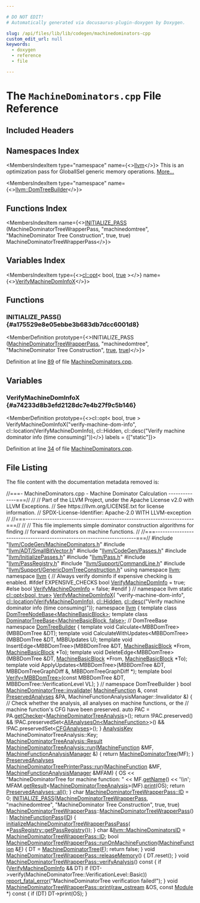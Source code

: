 ```yaml
---

# DO NOT EDIT!
# Automatically generated via docusaurus-plugin-doxygen by Doxygen.

slug: /api/files/lib/lib/codegen/machinedominators-cpp
custom_edit_url: null
keywords:
  - doxygen
  - reference
  - file

---
```





# The `MachineDominators.cpp` File Reference

<DoxygenPage pluginConfig={pluginConfig}>



## Included Headers

<IncludesList>
<IncludesListItem
  filePath="llvm/CodeGen/MachineDominators.h"
  permalink="/docs/api/files/include/include/llvm/include/llvm/codegen/machinedominators-h"
  isLocal="true" />
<IncludesListItem
  filePath="llvm/ADT/SmallBitVector.h"
  permalink="/docs/api/files/include/include/llvm/include/llvm/adt/smallbitvector-h"
  isLocal="true" />
<IncludesListItem
  filePath="llvm/CodeGen/Passes.h"
  permalink="/docs/api/files/include/include/llvm/include/llvm/codegen/passes-h"
  isLocal="true" />
<IncludesListItem
  filePath="llvm/InitializePasses.h"
  permalink="/docs/api/files/include/include/llvm/initializepasses-h"
  isLocal="true" />
<IncludesListItem
  filePath="llvm/Pass.h"
  permalink="/docs/api/files/include/include/llvm/pass-h"
  isLocal="true" />
<IncludesListItem
  filePath="llvm/PassRegistry.h"
  permalink="/docs/api/files/include/include/llvm/passregistry-h"
  isLocal="true" />
<IncludesListItem
  filePath="llvm/Support/CommandLine.h"
  permalink="/docs/api/files/include/include/llvm/include/llvm/support/commandline-h"
  isLocal="true" />
<IncludesListItem
  filePath="llvm/Support/GenericDomTreeConstruction.h"
  permalink="/docs/api/files/include/include/llvm/include/llvm/support/genericdomtreeconstruction-h"
  isLocal="true" />
</IncludesList>

## Namespaces Index

<MembersIndex>

<MembersIndexItem
  type="namespace"
  name={<><a href="/docs/api/namespaces/llvm">llvm</a></>}>
This is an optimization pass for GlobalISel generic memory operations. <a href="/docs/api/namespaces/llvm/#details">More...</a>
</MembersIndexItem>

<MembersIndexItem
  type="namespace"
  name={<><a href="/docs/api/namespaces/llvm/domtreebuilder">llvm::DomTreeBuilder</a></>}>
</MembersIndexItem>

</MembersIndex>

## Functions Index

<MembersIndex>

<MembersIndexItem
  name={<><a href="#a175529e8e05ebbe3b683db7dcc6001d8">INITIALIZE&#95;PASS</a> (MachineDominatorTreeWrapperPass, &quot;machinedomtree&quot;, &quot;MachineDominator Tree Construction&quot;, true, true) MachineDominatorTreeWrapperPass</>}>
</MembersIndexItem>

</MembersIndex>

## Variables Index

<MembersIndex>

<MembersIndexItem
  type={<><a href="/docs/api/classes/llvm/cl/opt">cl::opt</a>&lt; bool, <a href="/docs/api/files/lib/lib/analysis/basicaliasanalysis-cpp/#af6d5cafbdfc5313e65d990120021a3ec">true</a> &gt;</>}
  name={<><a href="#a74233d8b3efd2128dc7e4b27f9c5b146">VerifyMachineDomInfoX</a></>}>
</MembersIndexItem>

</MembersIndex>


<SectionDefinition>

## Functions

### INITIALIZE&#95;PASS() {#a175529e8e05ebbe3b683db7dcc6001d8}

<MemberDefinition
  prototype={<>INITIALIZE&#95;PASS (<a href="/docs/api/classes/llvm/machinedominatortreewrapperpass">MachineDominatorTreeWrapperPass</a>, &quot;machinedomtree&quot;, &quot;MachineDominator Tree Construction&quot;, <a href="/docs/api/files/lib/lib/analysis/basicaliasanalysis-cpp/#af6d5cafbdfc5313e65d990120021a3ec">true</a>, <a href="/docs/api/files/lib/lib/analysis/basicaliasanalysis-cpp/#af6d5cafbdfc5313e65d990120021a3ec">true</a>)</>}>

Definition at line <a href="#l00089">89</a> of file <a href="/docs/api/files/lib/lib/codegen/machinedominators-cpp">MachineDominators.cpp</a>.
</MemberDefinition>

</SectionDefinition>

<SectionDefinition>

## Variables

### VerifyMachineDomInfoX {#a74233d8b3efd2128dc7e4b27f9c5b146}

<MemberDefinition
  prototype={<>cl::opt&lt; bool, true &gt; VerifyMachineDomInfoX(&quot;verify-machine-dom-info&quot;, cl::location(VerifyMachineDomInfo), cl::Hidden, cl::desc(&quot;Verify machine dominator info (time consuming)&quot;))</>}
  labels = {["static"]}>

Definition at line <a href="#l00034">34</a> of file <a href="/docs/api/files/lib/lib/codegen/machinedominators-cpp">MachineDominators.cpp</a>.
</MemberDefinition>

</SectionDefinition>

## File Listing

The file content with the documentation metadata removed is:

<ProgramListing>

<Link id="l00001" /><CodeLine lineNumber="1"><Highlight kind="comment">//===- MachineDominators.cpp - Machine Dominator Calculation --------------===//</Highlight><Highlight kind="normal"></Highlight></CodeLine>
<Link id="l00002" /><CodeLine lineNumber="2"><Highlight kind="normal"></Highlight><Highlight kind="comment">//</Highlight><Highlight kind="normal"></Highlight></CodeLine>
<Link id="l00003" /><CodeLine lineNumber="3"><Highlight kind="normal"></Highlight><Highlight kind="comment">// Part of the LLVM Project, under the Apache License v2.0 with LLVM Exceptions.</Highlight><Highlight kind="normal"></Highlight></CodeLine>
<Link id="l00004" /><CodeLine lineNumber="4"><Highlight kind="normal"></Highlight><Highlight kind="comment">// See https://llvm.org/LICENSE.txt for license information.</Highlight><Highlight kind="normal"></Highlight></CodeLine>
<Link id="l00005" /><CodeLine lineNumber="5"><Highlight kind="normal"></Highlight><Highlight kind="comment">// SPDX-License-Identifier: Apache-2.0 WITH LLVM-exception</Highlight><Highlight kind="normal"></Highlight></CodeLine>
<Link id="l00006" /><CodeLine lineNumber="6"><Highlight kind="normal"></Highlight><Highlight kind="comment">//</Highlight><Highlight kind="normal"></Highlight></CodeLine>
<Link id="l00007" /><CodeLine lineNumber="7"><Highlight kind="normal"></Highlight><Highlight kind="comment">//===----------------------------------------------------------------------===//</Highlight><Highlight kind="normal"></Highlight></CodeLine>
<Link id="l00008" /><CodeLine lineNumber="8"><Highlight kind="normal"></Highlight><Highlight kind="comment">//</Highlight><Highlight kind="normal"></Highlight></CodeLine>
<Link id="l00009" /><CodeLine lineNumber="9"><Highlight kind="normal"></Highlight><Highlight kind="comment">// This file implements simple dominator construction algorithms for finding</Highlight><Highlight kind="normal"></Highlight></CodeLine>
<Link id="l00010" /><CodeLine lineNumber="10"><Highlight kind="normal"></Highlight><Highlight kind="comment">// forward dominators on machine functions.</Highlight><Highlight kind="normal"></Highlight></CodeLine>
<Link id="l00011" /><CodeLine lineNumber="11"><Highlight kind="normal"></Highlight><Highlight kind="comment">//</Highlight><Highlight kind="normal"></Highlight></CodeLine>
<Link id="l00012" /><CodeLine lineNumber="12"><Highlight kind="normal"></Highlight><Highlight kind="comment">//===----------------------------------------------------------------------===//</Highlight><Highlight kind="normal"></Highlight></CodeLine>
<Link id="l00013" /><CodeLine lineNumber="13"><Highlight kind="normal"></Highlight></CodeLine>
<Link id="l00014" /><CodeLine lineNumber="14"><Highlight kind="normal"></Highlight><Highlight kind="preprocessor">#include &quot;<a href="/docs/api/files/include/include/llvm/include/llvm/codegen/machinedominators-h">llvm/CodeGen/MachineDominators.h</a>&quot;</Highlight><Highlight kind="normal"></Highlight></CodeLine>
<Link id="l00015" /><CodeLine lineNumber="15"><Highlight kind="normal"></Highlight><Highlight kind="preprocessor">#include &quot;<a href="/docs/api/files/include/include/llvm/include/llvm/adt/smallbitvector-h">llvm/ADT/SmallBitVector.h</a>&quot;</Highlight><Highlight kind="normal"></Highlight></CodeLine>
<Link id="l00016" /><CodeLine lineNumber="16"><Highlight kind="normal"></Highlight><Highlight kind="preprocessor">#include &quot;<a href="/docs/api/files/include/include/llvm/include/llvm/codegen/passes-h">llvm/CodeGen/Passes.h</a>&quot;</Highlight><Highlight kind="normal"></Highlight></CodeLine>
<Link id="l00017" /><CodeLine lineNumber="17"><Highlight kind="normal"></Highlight><Highlight kind="preprocessor">#include &quot;<a href="/docs/api/files/include/include/llvm/initializepasses-h">llvm/InitializePasses.h</a>&quot;</Highlight><Highlight kind="normal"></Highlight></CodeLine>
<Link id="l00018" /><CodeLine lineNumber="18"><Highlight kind="normal"></Highlight><Highlight kind="preprocessor">#include &quot;<a href="/docs/api/files/include/include/llvm/pass-h">llvm/Pass.h</a>&quot;</Highlight><Highlight kind="normal"></Highlight></CodeLine>
<Link id="l00019" /><CodeLine lineNumber="19"><Highlight kind="normal"></Highlight><Highlight kind="preprocessor">#include &quot;<a href="/docs/api/files/include/include/llvm/passregistry-h">llvm/PassRegistry.h</a>&quot;</Highlight><Highlight kind="normal"></Highlight></CodeLine>
<Link id="l00020" /><CodeLine lineNumber="20"><Highlight kind="normal"></Highlight><Highlight kind="preprocessor">#include &quot;<a href="/docs/api/files/include/include/llvm/include/llvm/support/commandline-h">llvm/Support/CommandLine.h</a>&quot;</Highlight><Highlight kind="normal"></Highlight></CodeLine>
<Link id="l00021" /><CodeLine lineNumber="21"><Highlight kind="normal"></Highlight><Highlight kind="preprocessor">#include &quot;<a href="/docs/api/files/include/include/llvm/include/llvm/support/genericdomtreeconstruction-h">llvm/Support/GenericDomTreeConstruction.h</a>&quot;</Highlight><Highlight kind="normal"></Highlight></CodeLine>
<Link id="l00022" /><CodeLine lineNumber="22"><Highlight kind="normal"></Highlight></CodeLine>
<Link id="l00023" /><CodeLine lineNumber="23"><Highlight kind="normal"></Highlight><Highlight kind="keyword">using namespace </Highlight><Highlight kind="normal"><a href="/docs/api/namespaces/llvm">llvm</a>;</Highlight></CodeLine>
<Link id="l00024" /><CodeLine lineNumber="24"><Highlight kind="normal"></Highlight></CodeLine>
<Link id="l00025" /><CodeLine lineNumber="25"><Highlight kind="normal"></Highlight><Highlight kind="keyword">namespace </Highlight><Highlight kind="normal"><a href="/docs/api/namespaces/llvm">llvm</a> &#123;</Highlight></CodeLine>
<Link id="l00026" /><CodeLine lineNumber="26"><Highlight kind="normal"></Highlight><Highlight kind="comment">// Always verify dominfo if expensive checking is enabled.</Highlight><Highlight kind="normal"></Highlight></CodeLine>
<Link id="l00027" /><CodeLine lineNumber="27"><Highlight kind="normal"></Highlight><Highlight kind="preprocessor">#ifdef EXPENSIVE&#95;CHECKS</Highlight><Highlight kind="normal"></Highlight></CodeLine>
<Link id="l00028" /><CodeLine lineNumber="28"><Highlight kind="normal"></Highlight><Highlight kind="keywordtype">bool</Highlight><Highlight kind="normal"> <a href="/docs/api/namespaces/llvm/#aa25242cd29d32d377b0d3b4913579b95">VerifyMachineDomInfo</a> = </Highlight><Highlight kind="keyword">true</Highlight><Highlight kind="normal">;</Highlight></CodeLine>
<Link id="l00029" /><CodeLine lineNumber="29"><Highlight kind="normal"></Highlight><Highlight kind="preprocessor">#else</Highlight><Highlight kind="normal"></Highlight></CodeLine>
<Link id="l00030" /><CodeLine lineNumber="30" lineLink="/docs/api/namespaces/llvm/#aa25242cd29d32d377b0d3b4913579b95"><Highlight kind="normal"></Highlight><Highlight kind="keywordtype">bool</Highlight><Highlight kind="normal"> <a href="/docs/api/namespaces/llvm/#aa25242cd29d32d377b0d3b4913579b95">VerifyMachineDomInfo</a> = </Highlight><Highlight kind="keyword">false</Highlight><Highlight kind="normal">;</Highlight></CodeLine>
<Link id="l00031" /><CodeLine lineNumber="31"><Highlight kind="normal"></Highlight><Highlight kind="preprocessor">#endif</Highlight><Highlight kind="normal"></Highlight></CodeLine>
<Link id="l00032" /><CodeLine lineNumber="32"><Highlight kind="normal">&#125; </Highlight><Highlight kind="comment">// namespace llvm</Highlight><Highlight kind="normal"></Highlight></CodeLine>
<Link id="l00033" /><CodeLine lineNumber="33"><Highlight kind="normal"></Highlight></CodeLine>
<Link id="l00034" /><CodeLine lineNumber="34" lineLink="#a74233d8b3efd2128dc7e4b27f9c5b146"><Highlight kind="normal"></Highlight><Highlight kind="keyword">static</Highlight><Highlight kind="normal"> <a href="/docs/api/classes/llvm/cl/opt">cl::opt&lt;bool, true&gt;</a> <a href="#a74233d8b3efd2128dc7e4b27f9c5b146">VerifyMachineDomInfoX</a>(</Highlight></CodeLine>
<Link id="l00035" /><CodeLine lineNumber="35"><Highlight kind="normal">    </Highlight><Highlight kind="stringliteral">&quot;verify-machine-dom-info&quot;</Highlight><Highlight kind="normal">, <a href="/docs/api/namespaces/llvm/cl/#ad4de522646a65d987250e3aba9c55931">cl::location</a>(<a href="/docs/api/namespaces/llvm/#aa25242cd29d32d377b0d3b4913579b95">VerifyMachineDomInfo</a>), <a href="/docs/api/namespaces/llvm/cl/#a68075925a54790e71ca790e1d4f21a40a263ac008d8d31f13ce460395fc4cf7e6">cl::Hidden</a>,</Highlight></CodeLine>
<Link id="l00036" /><CodeLine lineNumber="36"><Highlight kind="normal">    <a href="/docs/api/structs/llvm/cl/desc">cl::desc</a>(</Highlight><Highlight kind="stringliteral">&quot;Verify machine dominator info (time consuming)&quot;</Highlight><Highlight kind="normal">));</Highlight></CodeLine>
<Link id="l00037" /><CodeLine lineNumber="37"><Highlight kind="normal"></Highlight></CodeLine>
<Link id="l00038" /><CodeLine lineNumber="38"><Highlight kind="normal"></Highlight><Highlight kind="keyword">namespace </Highlight><Highlight kind="normal"><a href="/docs/api/namespaces/llvm">llvm</a> &#123;</Highlight></CodeLine>
<Link id="l00039" /><CodeLine lineNumber="39"><Highlight kind="normal"></Highlight><Highlight kind="keyword">template</Highlight><Highlight kind="normal"> </Highlight><Highlight kind="keyword">class </Highlight><Highlight kind="normal"><a href="/docs/api/classes/llvm/domtreenodebase">DomTreeNodeBase&lt;MachineBasicBlock&gt;</a>;</Highlight></CodeLine>
<Link id="l00040" /><CodeLine lineNumber="40"><Highlight kind="normal"></Highlight><Highlight kind="keyword">template</Highlight><Highlight kind="normal"> </Highlight><Highlight kind="keyword">class </Highlight><Highlight kind="normal"><a href="/docs/api/classes/llvm/dominatortreebase">DominatorTreeBase&lt;MachineBasicBlock, false&gt;</a>; </Highlight><Highlight kind="comment">// DomTreeBase</Highlight><Highlight kind="normal"></Highlight></CodeLine>
<Link id="l00041" /><CodeLine lineNumber="41"><Highlight kind="normal"></Highlight></CodeLine>
<Link id="l00042" /><CodeLine lineNumber="42"><Highlight kind="normal"></Highlight><Highlight kind="keyword">namespace </Highlight><Highlight kind="normal"><a href="/docs/api/namespaces/llvm/domtreebuilder">DomTreeBuilder</a> &#123;</Highlight></CodeLine>
<Link id="l00043" /><CodeLine lineNumber="43"><Highlight kind="normal"></Highlight><Highlight kind="keyword">template</Highlight><Highlight kind="normal"> </Highlight><Highlight kind="keywordtype">void</Highlight><Highlight kind="normal"> Calculate&lt;MBBDomTree&gt;(MBBDomTree &amp;DT);</Highlight></CodeLine>
<Link id="l00044" /><CodeLine lineNumber="44"><Highlight kind="normal"></Highlight><Highlight kind="keyword">template</Highlight><Highlight kind="normal"> </Highlight><Highlight kind="keywordtype">void</Highlight><Highlight kind="normal"> CalculateWithUpdates&lt;MBBDomTree&gt;(MBBDomTree &amp;DT, MBBUpdates U);</Highlight></CodeLine>
<Link id="l00045" /><CodeLine lineNumber="45"><Highlight kind="normal"></Highlight></CodeLine>
<Link id="l00046" /><CodeLine lineNumber="46"><Highlight kind="normal"></Highlight><Highlight kind="keyword">template</Highlight><Highlight kind="normal"> </Highlight><Highlight kind="keywordtype">void</Highlight><Highlight kind="normal"> InsertEdge&lt;MBBDomTree&gt;(MBBDomTree &amp;DT, <a href="/docs/api/classes/llvm/machinebasicblock">MachineBasicBlock</a> &#42;From,</Highlight></CodeLine>
<Link id="l00047" /><CodeLine lineNumber="47"><Highlight kind="normal">                                     <a href="/docs/api/classes/llvm/machinebasicblock">MachineBasicBlock</a> &#42;To);</Highlight></CodeLine>
<Link id="l00048" /><CodeLine lineNumber="48"><Highlight kind="normal"></Highlight></CodeLine>
<Link id="l00049" /><CodeLine lineNumber="49"><Highlight kind="normal"></Highlight><Highlight kind="keyword">template</Highlight><Highlight kind="normal"> </Highlight><Highlight kind="keywordtype">void</Highlight><Highlight kind="normal"> DeleteEdge&lt;MBBDomTree&gt;(MBBDomTree &amp;DT, <a href="/docs/api/classes/llvm/machinebasicblock">MachineBasicBlock</a> &#42;From,</Highlight></CodeLine>
<Link id="l00050" /><CodeLine lineNumber="50"><Highlight kind="normal">                                     <a href="/docs/api/classes/llvm/machinebasicblock">MachineBasicBlock</a> &#42;To);</Highlight></CodeLine>
<Link id="l00051" /><CodeLine lineNumber="51"><Highlight kind="normal"></Highlight></CodeLine>
<Link id="l00052" /><CodeLine lineNumber="52"><Highlight kind="normal"></Highlight><Highlight kind="keyword">template</Highlight><Highlight kind="normal"> </Highlight><Highlight kind="keywordtype">void</Highlight><Highlight kind="normal"> ApplyUpdates&lt;MBBDomTree&gt;(MBBDomTree &amp;DT, MBBDomTreeGraphDiff &amp;,</Highlight></CodeLine>
<Link id="l00053" /><CodeLine lineNumber="53"><Highlight kind="normal">                                       MBBDomTreeGraphDiff &#42;);</Highlight></CodeLine>
<Link id="l00054" /><CodeLine lineNumber="54"><Highlight kind="normal"></Highlight></CodeLine>
<Link id="l00055" /><CodeLine lineNumber="55"><Highlight kind="normal"></Highlight><Highlight kind="keyword">template</Highlight><Highlight kind="normal"> </Highlight><Highlight kind="keywordtype">bool</Highlight><Highlight kind="normal"> <a href="/docs/api/files/lib/lib/target/lib/target/powerpc/ppcctrloopsverify-cpp/#a345bd69760b9ee32b3f49d4fc04120fb">Verify&lt;MBBDomTree&gt;</a>(</Highlight><Highlight kind="keyword">const</Highlight><Highlight kind="normal"> MBBDomTree &amp;DT,</Highlight></CodeLine>
<Link id="l00056" /><CodeLine lineNumber="56"><Highlight kind="normal">                                 MBBDomTree::VerificationLevel VL);</Highlight></CodeLine>
<Link id="l00057" /><CodeLine lineNumber="57"><Highlight kind="normal">&#125; </Highlight><Highlight kind="comment">// namespace DomTreeBuilder</Highlight><Highlight kind="normal"></Highlight></CodeLine>
<Link id="l00058" /><CodeLine lineNumber="58"><Highlight kind="normal">&#125;</Highlight></CodeLine>
<Link id="l00059" /><CodeLine lineNumber="59"><Highlight kind="normal"></Highlight></CodeLine>
<Link id="l00060" /><CodeLine lineNumber="60" lineLink="/docs/api/classes/llvm/machinedominatortree/#a49aa404b2a0f405d7db45e4aebd7706f"><Highlight kind="normal"></Highlight><Highlight kind="keywordtype">bool</Highlight><Highlight kind="normal"> <a href="/docs/api/classes/llvm/machinedominatortree/#a49aa404b2a0f405d7db45e4aebd7706f">MachineDominatorTree::invalidate</a>(</Highlight></CodeLine>
<Link id="l00061" /><CodeLine lineNumber="61"><Highlight kind="normal">    <a href="/docs/api/classes/llvm/machinefunction">MachineFunction</a> &amp;, </Highlight><Highlight kind="keyword">const</Highlight><Highlight kind="normal"> <a href="/docs/api/classes/llvm/preservedanalyses">PreservedAnalyses</a> &amp;PA,</Highlight></CodeLine>
<Link id="l00062" /><CodeLine lineNumber="62"><Highlight kind="normal">    MachineFunctionAnalysisManager::Invalidator &amp;) &#123;</Highlight></CodeLine>
<Link id="l00063" /><CodeLine lineNumber="63"><Highlight kind="normal">  </Highlight><Highlight kind="comment">// Check whether the analysis, all analyses on machine functions, or the</Highlight><Highlight kind="normal"></Highlight></CodeLine>
<Link id="l00064" /><CodeLine lineNumber="64"><Highlight kind="normal">  </Highlight><Highlight kind="comment">// machine function&#39;s CFG have been preserved.</Highlight><Highlight kind="normal"></Highlight></CodeLine>
<Link id="l00065" /><CodeLine lineNumber="65"><Highlight kind="normal">  </Highlight><Highlight kind="keyword">auto</Highlight><Highlight kind="normal"> PAC = PA.<a href="/docs/api/classes/llvm/preservedanalyses/#aa7a1b769f9c57010cc41d9c3bb9d39c6">getChecker</a>&lt;<a href="/docs/api/classes/llvm/machinedominatortreeanalysis">MachineDominatorTreeAnalysis</a>&gt;();</Highlight></CodeLine>
<Link id="l00066" /><CodeLine lineNumber="66"><Highlight kind="normal">  </Highlight><Highlight kind="keywordflow">return</Highlight><Highlight kind="normal"> !PAC.preserved() &amp;&amp;</Highlight></CodeLine>
<Link id="l00067" /><CodeLine lineNumber="67"><Highlight kind="normal">         !PAC.preservedSet&lt;<a href="/docs/api/classes/llvm/allanalyseson">AllAnalysesOn&lt;MachineFunction&gt;</a>&gt;() &amp;&amp;</Highlight></CodeLine>
<Link id="l00068" /><CodeLine lineNumber="68"><Highlight kind="normal">         !PAC.preservedSet&lt;<a href="/docs/api/classes/llvm/cfganalyses">CFGAnalyses</a>&gt;();</Highlight></CodeLine>
<Link id="l00069" /><CodeLine lineNumber="69"><Highlight kind="normal">&#125;</Highlight></CodeLine>
<Link id="l00070" /><CodeLine lineNumber="70"><Highlight kind="normal"></Highlight></CodeLine>
<Link id="l00071" /><CodeLine lineNumber="71"><Highlight kind="normal"><a href="/docs/api/structs/llvm/analysiskey">AnalysisKey</a> MachineDominatorTreeAnalysis::Key;</Highlight></CodeLine>
<Link id="l00072" /><CodeLine lineNumber="72"><Highlight kind="normal"></Highlight></CodeLine>
<Link id="l00073" /><CodeLine lineNumber="73"><Highlight kind="normal"><a href="/docs/api/classes/llvm/machinedominatortreeanalysis/#a66b8016605b0679e7a7f2a114082b8b4">MachineDominatorTreeAnalysis::Result</a></Highlight></CodeLine>
<Link id="l00074" /><CodeLine lineNumber="74" lineLink="/docs/api/classes/llvm/machinedominatortreeanalysis/#af282ca169a081793d81c670ca64583cb"><Highlight kind="normal"><a href="/docs/api/classes/llvm/machinedominatortreeanalysis/#af282ca169a081793d81c670ca64583cb">MachineDominatorTreeAnalysis::run</a>(<a href="/docs/api/classes/llvm/machinefunction">MachineFunction</a> &amp;MF,</Highlight></CodeLine>
<Link id="l00075" /><CodeLine lineNumber="75"><Highlight kind="normal">                                  <a href="/docs/api/namespaces/llvm/#a064825a8817522ca733ac413a7122d36">MachineFunctionAnalysisManager</a> &amp;) &#123;</Highlight></CodeLine>
<Link id="l00076" /><CodeLine lineNumber="76"><Highlight kind="normal">  </Highlight><Highlight kind="keywordflow">return</Highlight><Highlight kind="normal"> <a href="/docs/api/classes/llvm/machinedominatortree">MachineDominatorTree</a>(MF);</Highlight></CodeLine>
<Link id="l00077" /><CodeLine lineNumber="77"><Highlight kind="normal">&#125;</Highlight></CodeLine>
<Link id="l00078" /><CodeLine lineNumber="78"><Highlight kind="normal"></Highlight></CodeLine>
<Link id="l00079" /><CodeLine lineNumber="79"><Highlight kind="normal"><a href="/docs/api/classes/llvm/preservedanalyses">PreservedAnalyses</a></Highlight></CodeLine>
<Link id="l00080" /><CodeLine lineNumber="80" lineLink="/docs/api/classes/llvm/machinedominatortreeprinterpass/#adba4d4be92ffca419c2d16979f1c6d11"><Highlight kind="normal"><a href="/docs/api/classes/llvm/machinedominatortreeprinterpass/#adba4d4be92ffca419c2d16979f1c6d11">MachineDominatorTreePrinterPass::run</a>(<a href="/docs/api/classes/llvm/machinefunction">MachineFunction</a> &amp;MF,</Highlight></CodeLine>
<Link id="l00081" /><CodeLine lineNumber="81"><Highlight kind="normal">                                     <a href="/docs/api/namespaces/llvm/#a064825a8817522ca733ac413a7122d36">MachineFunctionAnalysisManager</a> &amp;MFAM) &#123;</Highlight></CodeLine>
<Link id="l00082" /><CodeLine lineNumber="82"><Highlight kind="normal">  OS &lt;&lt; </Highlight><Highlight kind="stringliteral">&quot;MachineDominatorTree for machine function: &quot;</Highlight><Highlight kind="normal"> &lt;&lt; MF.<a href="/docs/api/classes/llvm/machinefunction/#a3d142c9e7c066059e15232c56dec9e2e">getName</a>() &lt;&lt; </Highlight><Highlight kind="charliteral">&#39;\\n&#39;</Highlight><Highlight kind="normal">;</Highlight></CodeLine>
<Link id="l00083" /><CodeLine lineNumber="83"><Highlight kind="normal">  MFAM.<a href="/docs/api/classes/llvm/analysismanager/#aaab1fad63e4f3b8679469720a873fedd">getResult</a>&lt;<a href="/docs/api/classes/llvm/machinedominatortreeanalysis">MachineDominatorTreeAnalysis</a>&gt;(MF).<a href="/docs/api/namespaces/llvm/#a50bf746ca1858c0e272e3a802fc27942">print</a>(OS);</Highlight></CodeLine>
<Link id="l00084" /><CodeLine lineNumber="84"><Highlight kind="normal">  </Highlight><Highlight kind="keywordflow">return</Highlight><Highlight kind="normal"> <a href="/docs/api/classes/llvm/preservedanalyses/#a1258a1ff55557c27684010ebd7283712">PreservedAnalyses::all</a>();</Highlight></CodeLine>
<Link id="l00085" /><CodeLine lineNumber="85"><Highlight kind="normal">&#125;</Highlight></CodeLine>
<Link id="l00086" /><CodeLine lineNumber="86"><Highlight kind="normal"></Highlight></CodeLine>
<Link id="l00087" /><CodeLine lineNumber="87"><Highlight kind="normal"></Highlight><Highlight kind="keywordtype">char</Highlight><Highlight kind="normal"> <a href="/docs/api/classes/llvm/machinedominatortreewrapperpass/#ad94800463d0f318803695bf9d8867c72">MachineDominatorTreeWrapperPass::ID</a> = 0;</Highlight></CodeLine>
<Link id="l00088" /><CodeLine lineNumber="88"><Highlight kind="normal"></Highlight></CodeLine>
<Link id="l00089" /><CodeLine lineNumber="89" lineLink="#a175529e8e05ebbe3b683db7dcc6001d8"><Highlight kind="normal"><a href="/docs/api/files/include/include/llvm/passsupport-h/#af807c9595d50b45c0008924c4679c85c">INITIALIZE&#95;PASS</a>(<a href="/docs/api/classes/llvm/machinedominatortreewrapperpass">MachineDominatorTreeWrapperPass</a>, </Highlight><Highlight kind="stringliteral">&quot;machinedomtree&quot;</Highlight><Highlight kind="normal">,</Highlight></CodeLine>
<Link id="l00090" /><CodeLine lineNumber="90"><Highlight kind="normal">                </Highlight><Highlight kind="stringliteral">&quot;MachineDominator Tree Construction&quot;</Highlight><Highlight kind="normal">, </Highlight><Highlight kind="keyword">true</Highlight><Highlight kind="normal">, </Highlight><Highlight kind="keyword">true</Highlight><Highlight kind="normal">)</Highlight></CodeLine>
<Link id="l00091" /><CodeLine lineNumber="91"><Highlight kind="normal"></Highlight></CodeLine>
<Link id="l00092" /><CodeLine lineNumber="92"><Highlight kind="normal"><a href="/docs/api/classes/llvm/machinedominatortreewrapperpass">MachineDominatorTreeWrapperPass</a>::<a href="/docs/api/classes/llvm/machinedominatortreewrapperpass">MachineDominatorTreeWrapperPass</a>()</Highlight></CodeLine>
<Link id="l00093" /><CodeLine lineNumber="93"><Highlight kind="normal">    : <a href="/docs/api/classes/llvm/machinefunctionpass">MachineFunctionPass</a>(<a href="/docs/api/namespaces/llvm/callingconv/#abdf8cf606905c10634e831390981b0ed">ID</a>) &#123;</Highlight></CodeLine>
<Link id="l00094" /><CodeLine lineNumber="94"><Highlight kind="normal">  <a href="/docs/api/namespaces/llvm/#aa76b82863b9715c64bcb39195e2486f8">initializeMachineDominatorTreeWrapperPassPass</a>(</Highlight></CodeLine>
<Link id="l00095" /><CodeLine lineNumber="95"><Highlight kind="normal">      &#42;<a href="/docs/api/classes/llvm/passregistry/#a05a729900b76c89e808c6c3094921b2f">PassRegistry::getPassRegistry</a>());</Highlight></CodeLine>
<Link id="l00096" /><CodeLine lineNumber="96"><Highlight kind="normal">&#125;</Highlight></CodeLine>
<Link id="l00097" /><CodeLine lineNumber="97"><Highlight kind="normal"></Highlight></CodeLine>
<Link id="l00098" /><CodeLine lineNumber="98" lineLink="/docs/api/namespaces/llvm/#a311f0d695e161f1c86664c796d6cfea0"><Highlight kind="normal"></Highlight><Highlight kind="keywordtype">char</Highlight><Highlight kind="normal"> &amp;<a href="/docs/api/namespaces/llvm/#a311f0d695e161f1c86664c796d6cfea0">llvm::MachineDominatorsID</a> = <a href="/docs/api/classes/llvm/machinedominatortreewrapperpass/#ad94800463d0f318803695bf9d8867c72">MachineDominatorTreeWrapperPass::ID</a>;</Highlight></CodeLine>
<Link id="l00099" /><CodeLine lineNumber="99"><Highlight kind="normal"></Highlight></CodeLine>
<Link id="l00100" /><CodeLine lineNumber="100" lineLink="/docs/api/classes/llvm/machinedominatortreewrapperpass/#af00389893d3e814275ae5c693ff79191"><Highlight kind="normal"></Highlight><Highlight kind="keywordtype">bool</Highlight><Highlight kind="normal"> <a href="/docs/api/classes/llvm/machinedominatortreewrapperpass/#af00389893d3e814275ae5c693ff79191">MachineDominatorTreeWrapperPass::runOnMachineFunction</a>(<a href="/docs/api/classes/llvm/machinefunction">MachineFunction</a> &amp;<a href="/docs/api/files/lib/lib/support/md5-cpp/#a96d73bbd7af15cb1fc38c3f4a3bd82e9">F</a>) &#123;</Highlight></CodeLine>
<Link id="l00101" /><CodeLine lineNumber="101"><Highlight kind="normal">  DT = <a href="/docs/api/classes/llvm/machinedominatortree">MachineDominatorTree</a>(<a href="/docs/api/files/lib/lib/support/md5-cpp/#a96d73bbd7af15cb1fc38c3f4a3bd82e9">F</a>);</Highlight></CodeLine>
<Link id="l00102" /><CodeLine lineNumber="102"><Highlight kind="normal">  </Highlight><Highlight kind="keywordflow">return</Highlight><Highlight kind="normal"> </Highlight><Highlight kind="keyword">false</Highlight><Highlight kind="normal">;</Highlight></CodeLine>
<Link id="l00103" /><CodeLine lineNumber="103"><Highlight kind="normal">&#125;</Highlight></CodeLine>
<Link id="l00104" /><CodeLine lineNumber="104"><Highlight kind="normal"></Highlight></CodeLine>
<Link id="l00105" /><CodeLine lineNumber="105" lineLink="/docs/api/classes/llvm/machinedominatortreewrapperpass/#af268c89b43c58fae379113967f55f424"><Highlight kind="normal"></Highlight><Highlight kind="keywordtype">void</Highlight><Highlight kind="normal"> <a href="/docs/api/classes/llvm/machinedominatortreewrapperpass/#af268c89b43c58fae379113967f55f424">MachineDominatorTreeWrapperPass::releaseMemory</a>() &#123; DT.reset(); &#125;</Highlight></CodeLine>
<Link id="l00106" /><CodeLine lineNumber="106"><Highlight kind="normal"></Highlight></CodeLine>
<Link id="l00107" /><CodeLine lineNumber="107" lineLink="/docs/api/classes/llvm/machinedominatortreewrapperpass/#a2696e06cf50bc165e3fe2ea58497527c"><Highlight kind="normal"></Highlight><Highlight kind="keywordtype">void</Highlight><Highlight kind="normal"> <a href="/docs/api/classes/llvm/machinedominatortreewrapperpass/#a2696e06cf50bc165e3fe2ea58497527c">MachineDominatorTreeWrapperPass::verifyAnalysis</a>()</Highlight><Highlight kind="keyword"> const </Highlight><Highlight kind="normal">&#123;</Highlight></CodeLine>
<Link id="l00108" /><CodeLine lineNumber="108"><Highlight kind="normal">  </Highlight><Highlight kind="keywordflow">if</Highlight><Highlight kind="normal"> (<a href="/docs/api/namespaces/llvm/#aa25242cd29d32d377b0d3b4913579b95">VerifyMachineDomInfo</a> &amp;&amp; DT)</Highlight></CodeLine>
<Link id="l00109" /><CodeLine lineNumber="109"><Highlight kind="normal">    </Highlight><Highlight kind="keywordflow">if</Highlight><Highlight kind="normal"> (!DT-&gt;verify(MachineDominatorTree::VerificationLevel::Basic))</Highlight></CodeLine>
<Link id="l00110" /><CodeLine lineNumber="110"><Highlight kind="normal">      <a href="/docs/api/namespaces/llvm/#a7f2a3d4dcfee70225988aec53ff1e173">report&#95;fatal&#95;error</a>(</Highlight><Highlight kind="stringliteral">&quot;MachineDominatorTree verification failed!&quot;</Highlight><Highlight kind="normal">);</Highlight></CodeLine>
<Link id="l00111" /><CodeLine lineNumber="111"><Highlight kind="normal">&#125;</Highlight></CodeLine>
<Link id="l00112" /><CodeLine lineNumber="112"><Highlight kind="normal"></Highlight></CodeLine>
<Link id="l00113" /><CodeLine lineNumber="113" lineLink="/docs/api/classes/llvm/machinedominatortreewrapperpass/#aa78687b8be0740818ae55af9d3e3463c"><Highlight kind="normal"></Highlight><Highlight kind="keywordtype">void</Highlight><Highlight kind="normal"> <a href="/docs/api/classes/llvm/machinedominatortreewrapperpass/#aa78687b8be0740818ae55af9d3e3463c">MachineDominatorTreeWrapperPass::print</a>(<a href="/docs/api/classes/llvm/raw-ostream">raw&#95;ostream</a> &amp;OS,</Highlight></CodeLine>
<Link id="l00114" /><CodeLine lineNumber="114"><Highlight kind="normal">                                            </Highlight><Highlight kind="keyword">const</Highlight><Highlight kind="normal"> <a href="/docs/api/classes/llvm/module">Module</a> &#42;)</Highlight><Highlight kind="keyword"> const </Highlight><Highlight kind="normal">&#123;</Highlight></CodeLine>
<Link id="l00115" /><CodeLine lineNumber="115"><Highlight kind="normal">  </Highlight><Highlight kind="keywordflow">if</Highlight><Highlight kind="normal"> (DT)</Highlight></CodeLine>
<Link id="l00116" /><CodeLine lineNumber="116"><Highlight kind="normal">    DT-&gt;print(OS);</Highlight></CodeLine>
<Link id="l00117" /><CodeLine lineNumber="117"><Highlight kind="normal">&#125;</Highlight></CodeLine>

</ProgramListing>


</DoxygenPage>
